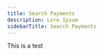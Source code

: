 ---
title: Search Payments
description: Lore Ipsum
sidebarTitle: Search Payments
---

This is a test
